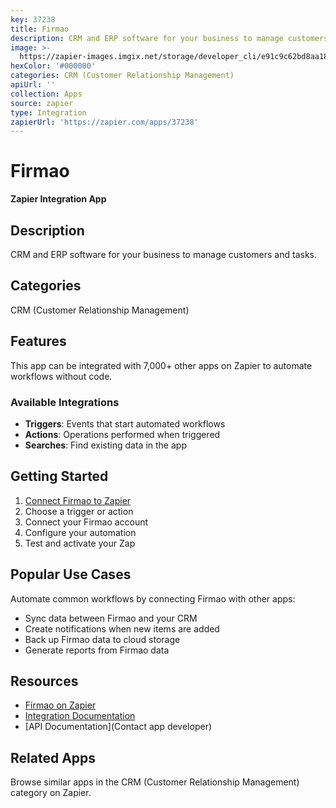 ```yaml
---
key: 37238
title: Firmao
description: CRM and ERP software for your business to manage customers and tasks.
image: >-
  https://zapier-images.imgix.net/storage/developer_cli/e91c9c62bd8aa18c8b0eb4a82194a7bf.png?auto=format%2Ccompress&ixlib=python-3.0.0&q=50
hexColor: '#000000'
categories: CRM (Customer Relationship Management)
apiUrl: ''
collection: Apps
source: zapier
type: Integration
zapierUrl: 'https://zapier.com/apps/37238'
---
```

# Firmao

**Zapier Integration App**

## Description

CRM and ERP software for your business to manage customers and tasks.

## Categories

CRM (Customer Relationship Management)

## Features

This app can be integrated with 7,000+ other apps on Zapier to automate workflows without code.

### Available Integrations

- **Triggers**: Events that start automated workflows
- **Actions**: Operations performed when triggered
- **Searches**: Find existing data in the app

## Getting Started

1. [Connect Firmao to Zapier](https://zapier.com/apps/37238)
2. Choose a trigger or action
3. Connect your Firmao account
4. Configure your automation
5. Test and activate your Zap

## Popular Use Cases

Automate common workflows by connecting Firmao with other apps:

- Sync data between Firmao and your CRM
- Create notifications when new items are added
- Back up Firmao data to cloud storage
- Generate reports from Firmao data

## Resources

- [Firmao on Zapier](https://zapier.com/apps/37238)
- [Integration Documentation](https://zapier.com/apps/37238/integrations)
- [API Documentation](Contact app developer)

## Related Apps

Browse similar apps in the CRM (Customer Relationship Management) category on Zapier.
